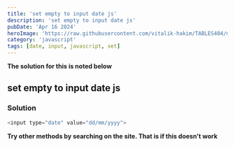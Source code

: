 ```yaml
---
title: 'set empty to input date js'
description: 'set empty to input date js'
pubDate: 'Apr 16 2024'
heroImage: 'https://raw.githubusercontent.com/vitalik-hakim/TABLES404/main/error_b/JavaScript.png'
category: 'javascript'
tags: [date, input, javascript, set]
---
```


**The solution for this is noted below**

## set empty to input date js

### Solution

```javascript
<input type="date" value="dd/mm/yyyy">
```

**Try other methods by searching on the site. That is if this doesn't work**
